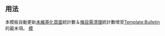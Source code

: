 <includeonly></includeonly><noinclude>{{template doc page viewed directly}}</noinclude>
<!-- 在本行下編輯模板說明 -->
== 用法 ==
本模板自動更新[[:Category:需要维基化的页面|未維基化頁面]]統計數＆[[:Category:需要清理的条目|條目需清理]]統計數增至[[Template:Bulletin]]的最末項。
<includeonly>
<!-- 本行下加入模板的分類 -->
[[category:公告栏|模]]
<!-- 本行下加入模板的跨語言鏈接 -->

</includeonly>